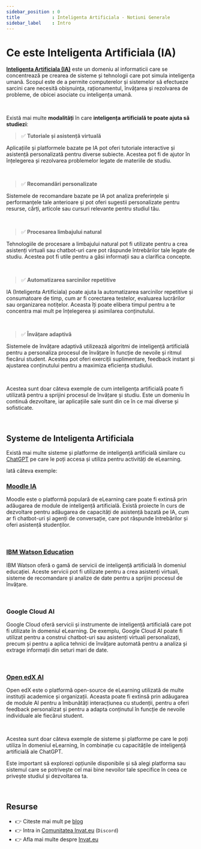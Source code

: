 ```yaml
---
sidebar_position : 0
title            : Inteligenta Artificiala - Notiuni Generale
sidebar_label    : Intro
---
```


# Ce este Inteligenta Artificiala (IA) 

**[Inteligenta Artificiala (IA)](/inteligenta-artificiala)** este un domeniu al informaticii care se concentrează pe crearea de sisteme și tehnologii care pot simula inteligența umană. 
Scopul este de a permite computerelor și sistemelor să efectueze sarcini care necesită obișnuința, raționamentul, învățarea și rezolvarea de probleme, de obicei asociate cu inteligența umană.

<br />

Există mai multe **modalități** în care **inteligența artificială te poate ajuta să studiezi**:

> ✅ **Tutoriale și asistență virtuală**

Aplicațiile și platformele bazate pe IA pot oferi tutoriale interactive și asistență personalizată pentru diverse subiecte. 
Acestea pot fi de ajutor în înțelegerea și rezolvarea problemelor legate de materiile de studiu.

<br />

> ✅ **Recomandări personalizate** 

Sistemele de recomandare bazate pe IA pot analiza preferințele și performanțele tale anterioare și pot oferi sugestii personalizate pentru resurse, cărți, articole sau cursuri relevante pentru studiul tău.

<br />

> ✅ **Procesarea limbajului natural** 

Tehnologiile de procesare a limbajului natural pot fi utilizate pentru a crea asistenți virtuali sau chatbot-uri care pot răspunde întrebărilor tale legate de studiu. 
Acestea pot fi utile pentru a găsi informații sau a clarifica concepte.

<br />

> ✅ **Automatizarea sarcinilor repetitive** 

IA (Inteligenta Artificiala) poate ajuta la automatizarea sarcinilor repetitive și consumatoare de timp, cum ar fi corectarea testelor, evaluarea lucrărilor sau organizarea notițelor. 
Aceasta îți poate elibera timpul pentru a te concentra mai mult pe înțelegerea și asimilarea conținutului.

<br />

> ✅ **Învățare adaptivă**

Sistemele de învățare adaptivă utilizează algoritmi de inteligență artificială pentru a personaliza procesul de învățare în funcție de nevoile și ritmul fiecărui student. 
Acestea pot oferi exerciții suplimentare, feedback instant și ajustarea conținutului pentru a maximiza eficiența studiului.

<br />

Acestea sunt doar câteva exemple de cum inteligența artificială poate fi utilizată pentru a sprijini procesul de învățare și studiu. 
Este un domeniu în continuă dezvoltare, iar aplicațiile sale sunt din ce în ce mai diverse și sofisticate.

<br />

## Systeme de Inteligenta Artificiala

Există mai multe sisteme și platforme de inteligență artificială similare cu [ChatGPT](https://chat.openai.com/) pe care le poți accesa și utiliza pentru activități de eLearning.

Iată câteva exemple:

### [Moodle IA](https://moodle.org/)

Moodle este o platformă populară de eLearning care poate fi extinsă prin adăugarea de module de inteligență artificială. 
Există proiecte în curs de dezvoltare pentru adăugarea de capacități de asistență bazată pe IA, cum ar fi chatbot-uri și agenți de conversație, care pot răspunde întrebărilor și oferi asistență studenților.

<br />

### [IBM Watson Education](https://www.ibm.com/watson/education/pearson)

IBM Watson oferă o gamă de servicii de inteligență artificială în domeniul educației. 
Aceste servicii pot fi utilizate pentru a crea asistenți virtuali, sisteme de recomandare și analize de date pentru a sprijini procesul de învățare.

<br />

### Google Cloud AI 

Google Cloud oferă servicii și instrumente de inteligență artificială care pot fi utilizate în domeniul eLearning. 
De exemplu, Google Cloud AI poate fi utilizat pentru a construi chatbot-uri sau asistenți virtuali personalizați, precum și pentru a aplica tehnici de învățare automată pentru a analiza și extrage informații din seturi mari de date.

<br />

### [Open edX AI](https://openedx.org/) 

Open edX este o platformă open-source de eLearning utilizată de multe instituții academice și organizații. 
Aceasta poate fi extinsă prin adăugarea de module AI pentru a îmbunătăți interacțiunea cu studenții, pentru a oferi feedback personalizat și pentru a adapta conținutul în funcție de nevoile individuale ale fiecărui student.

<br />

Acestea sunt doar câteva exemple de sisteme și platforme pe care le poți utiliza în domeniul eLearning, în combinație cu capacitățile de inteligență artificială ale ChatGPT.

Este important să explorezi opțiunile disponibile și să alegi platforma sau sistemul care se potrivește cel mai bine nevoilor tale specifice în ceea ce privește studiul și dezvoltarea ta.

<br />

## Resurse

- 👉 Citeste mai mult pe [blog](https://www.blog.invat.eu/)
- 👉 Intra in [Comunitatea Invat.eu](https://discord.gg/3qmQKAHKS2) (`Discord`)  
- 👉 Afla mai multe despre [Invat.eu](/intro)
